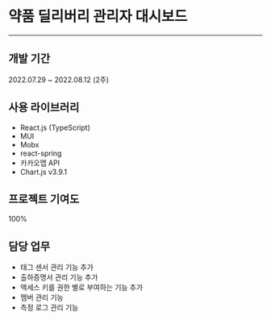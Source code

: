# 약품 딜리버리 관리자 대시보드

---

## 개발 기간

2022.07.29 ~ 2022.08.12 (2주)

## 사용 라이브러리

- React.js (TypeScript)
- MUI
- Mobx
- react-spring
- 카카오맵 API
- Chart.js v3.9.1

## 프로젝트 기여도

100%

## 담당 업무

- 태그 센서 관리 기능 추가
- 출하증명서 관리 기능 추가
- 액세스 키를 권한 별로 부여하는 기능 추가
- 멤버 관리 기능
- 측정 로그 관리 기능
